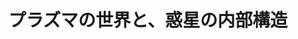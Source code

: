 ﻿---
title: "プラズマの世界と、惑星の内部構造"
category: "理学院"
vol: "34"
interviewee: "藤本 正樹 "
url: ""
tags: []
pdf: "34-1.pdf"
career: ""
preface: "藤本先生が行っている希薄なプラズマである無衝突プラズマの研究、助手の小林先生が行っている弾性波による惑星内部構造に関する研究の紹介。"
---

